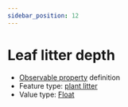 ```yaml
---
sidebar_position: 12
---
```



# Leaf litter depth

- [Observable property](/viewers/dawe-vocabs?uri=https://linked.data.gov.au/def/nrm/f6af2c5e-d193-4337-b845-44550f661854) definition
- Feature type: [plant litter](http://linked.data.gov.au/def/tern-cv/e6ed6e58-5916-4d31-9ed5-109ab3436fce)
- Value type: [Float](https://w3id.org/tern/ontologies/tern/Float)


<Example protocolModule="condition-vegetation-age-class-structure" observableProperty="https://linked.data.gov.au/def/nrm/f6af2c5e-d193-4337-b845-44550f661854" />
